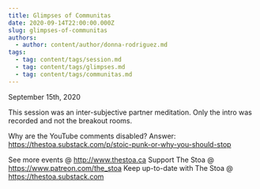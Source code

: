 ```yaml
---
title: Glimpses of Communitas
date: 2020-09-14T22:00:00.000Z
slug: glimpses-of-communitas
authors:
  - author: content/author/donna-rodriguez.md
tags:
  - tag: content/tags/session.md
  - tag: content/tags/glimpses.md
  - tag: content/tags/communitas.md
---
```


September 15th, 2020

This session was an inter-subjective partner meditation. Only the intro was recorded and not the breakout rooms. 

Why are the YouTube comments disabled? Answer: https://thestoa.substack.com/p/stoic-punk-or-why-you-should-stop

See more events @ http://www.thestoa.ca
Support The Stoa @ https://www.patreon.com/the_stoa
Keep up-to-date with The Stoa @ https://thestoa.substack.com
